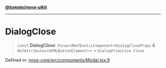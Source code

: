 [**@tuwaio/nova-uikit**](../../../README.md)

***

# DialogClose

> `const` **DialogClose**: `ForwardRefExoticComponent`\<`DialogCloseProps` & `RefAttributes`\<`HTMLButtonElement`\>\> = `DialogPrimitive.Close`

Defined in: [nova-core/src/components/Modal.tsx:9](https://github.com/TuwaIO/nova-uikit/blob/172b6800f9d613214bcbe97a7f32ec76da1d8f06/packages/nova-core/src/components/Modal.tsx#L9)
